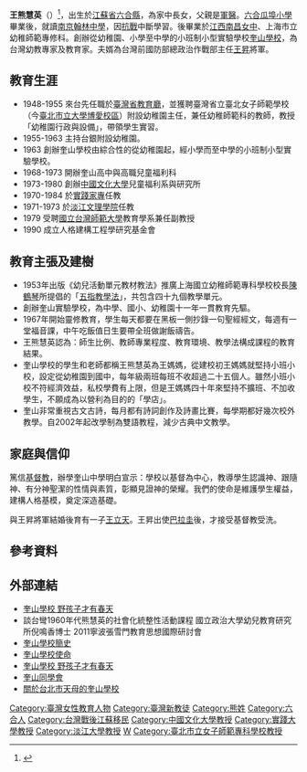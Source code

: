 '''王熊慧英'''（{{bd|1925年||2017年|12月21日|catIdx=Wang}}）<ref>{{Cite web |url=https://www.ydn.com.tw/News/269694 |title=王昇上將夫人辭世 30日追思會 |accessdate=2017-12-23 |archive-date=2017-12-24 |archive-url=https://web.archive.org/web/20171224042404/https://www.ydn.com.tw/News/269694 |dead-url=no }}</ref>，出生於[[江蘇省|江蘇省]][[六合縣|六合縣]]，為家中長女，父親是[[軍醫|軍醫]]。[[六合瓜埠小學|六合瓜埠小學]]畢業後，就讀[[南京翰林中學|南京翰林中學]]，因[[抗戰|抗戰]]中斷學習。後畢業於[[江西|江西]][[南昌女中|南昌女中]]、上海市立幼稚師範專修科。創辦從幼稚園、小學至中學的小班制小型實驗學校[[台北市私立奎山中學|奎山學校]]，為台灣幼教專家及教育家。夫婿為台灣前國防部總政治作戰部主任[[王昇|王昇]]將軍。

==教育生涯==
* 1948-1955 來台先任職於[[臺灣省教育廳|臺灣省教育廳]]，並獲聘臺灣省立臺北女子師範學校（今[[臺北市立大學博愛校區|臺北市立大學博愛校區]]）附設幼稚園主任，兼任幼稚師範科的教師，教授「幼稚園行政與設備」，帶領學生實習。
* 1955-1963 主持台銀附設幼稚園。
* 1963 創辦奎山學校由綜合性的從幼稚園起，經小學而至中學的小班制小型實驗學校。
* 1968-1973 開辦奎山高中與高職兒童福利科
* 1973-1980 創辦[[中國文化大學|中國文化大學]]兒童福利系與研究所
* 1970-1984 於[[實踐家專|實踐家專]]任教
* 1971-1973 於[[淡江文理學院|淡江文理學院]]任教
* 1979 受聘[[國立台灣師範大學|國立台灣師範大學]]教育學系兼任副教授
* 1990 成立人格建構工程學研究基金會

==教育主張及建樹==
*1953年出版《幼兒活動單元教材教法》推廣上海國立幼稚師範專科學校校長[[陳鶴琴|陳鶴琴]]所提倡的「[[五指教學法|五指教學法]]」，共包含四十九個教學單元。
*創辦奎山實驗學校，為中學、國小、幼稚園十一年一貫教育先驅。
*1967年開始靈修教育，學生每天都要在黑板一側抄錄一句聖經經文，每週有一堂福音課，中午吃飯值日生要帶全班做謝飯禱告。
*王熊慧英認為：師生比例、教師專業程度、教育環境、教學法構成課程的教育結果。
*奎山學校的學生和老師都稱王熊慧英為王媽媽，從建校初王媽媽就堅持小班小校，設定從幼稚園到國中，每年級兩班每班不收超過二十五個人。雖然小班小校不符經濟效益，私校學費有上限，但是王媽媽四十年來堅持不擴班、不加收學生，不願成為以營利為目的的「學店」。 
*奎山非常重視古文古詩，每月都有詩詞創作及詩畫比賽，每學期都好幾次校外教學。自2002年起改學制為雙語教程，減少古典中文教學。

==家庭與信仰==
篤信[[基督教|基督教]]，辦學奎山中學明白宣示：學校以基督為中心，教導學生認識神、跟隨神、有分神聖潔的性情與素質，彰顯見證神的榮耀。我們的使命是維護學生權益，建構人格基模，奠定深造基礎。

與王昇將軍結婚後育有一子[[王立天|王立天]]。王昇出使[[巴拉圭|巴拉圭]]後，才接受基督教受洗。

==參考資料==
{{reflist}}

==外部連結==
* [http://www.lcenter.com.tw/hope/schoolDetail.asp?no=7 奎山學校   野孩子才有春天]{{dead link|date=2018年3月 |bot=InternetArchiveBot |fix-attempted=yes }}
* 談台彎1960年代熊慧英的社會化統整性活動課程 國立政治大學幼兒教育研究所倪鳴香博士 2011寧波張雪門教育思想國際研討會
* [http://www.ksjh.tp.edu.tw/AboutUs/History.aspx 奎山學校簡史] {{Wayback|url=http://www.ksjh.tp.edu.tw/AboutUs/History.aspx |date=20120118150107 }}
* [http://www.ksjh.tp.edu.tw/AboutUs/Mission.aspx 奎山學校使命] {{Wayback|url=http://www.ksjh.tp.edu.tw/AboutUs/Mission.aspx |date=20120118060427 }}
* [http://www.lcenter.com.tw/hope/schoolDetail.asp?no=7 奎山學校 野孩子才有春天]{{dead link|date=2018年3月 |bot=InternetArchiveBot |fix-attempted=yes }}
* [http://tw.myblog.yahoo.com/william-yuan/article?mid=145&prev=939&next=76&page=1 奎山同學會] {{Wayback|url=http://tw.myblog.yahoo.com/william-yuan/article?mid=145&prev=939&next=76&page=1 |date=20190815204706 }}
* [http://breath35.wordpress.com/2010/12/27/%E6%96%87%E6%91%98-%E9%97%9C%E6%96%BC%E5%8F%B0%E5%8C%97%E5%B8%82%E5%A4%A9%E6%AF%8D%E7%9A%84%E5%A5%8E%E5%B1%B1%E5%AD%B8%E6%A0%A1%EF%BC%88%E4%B8%AD%E5%AD%B8%E3%80%81%E5%B0%8F%E5%AD%B8%E3%80%81/ 關於台北市天母的奎山學校] {{Wayback|url=http://breath35.wordpress.com/2010/12/27/%E6%96%87%E6%91%98-%E9%97%9C%E6%96%BC%E5%8F%B0%E5%8C%97%E5%B8%82%E5%A4%A9%E6%AF%8D%E7%9A%84%E5%A5%8E%E5%B1%B1%E5%AD%B8%E6%A0%A1%EF%BC%88%E4%B8%AD%E5%AD%B8%E3%80%81%E5%B0%8F%E5%AD%B8%E3%80%81/ |date=20120223005340 }}

[[Category:臺灣女性教育人物|Category:臺灣女性教育人物]]
[[Category:臺灣新教徒|Category:臺灣新教徒]]
[[Category:熊姓|Category:熊姓]]
[[Category:六合人|Category:六合人]]
[[Category:台灣戰後江蘇移民|Category:台灣戰後江蘇移民]]
[[Category:中國文化大學教授|Category:中國文化大學教授]]
[[Category:實踐大學教授|Category:實踐大學教授]]
[[Category:淡江大學教授|Category:淡江大學教授]]
[[Category:國立臺灣師範大學教授|W]]
[[Category:臺北市立女子師範專科學校教授|Category:臺北市立女子師範專科學校教授]]